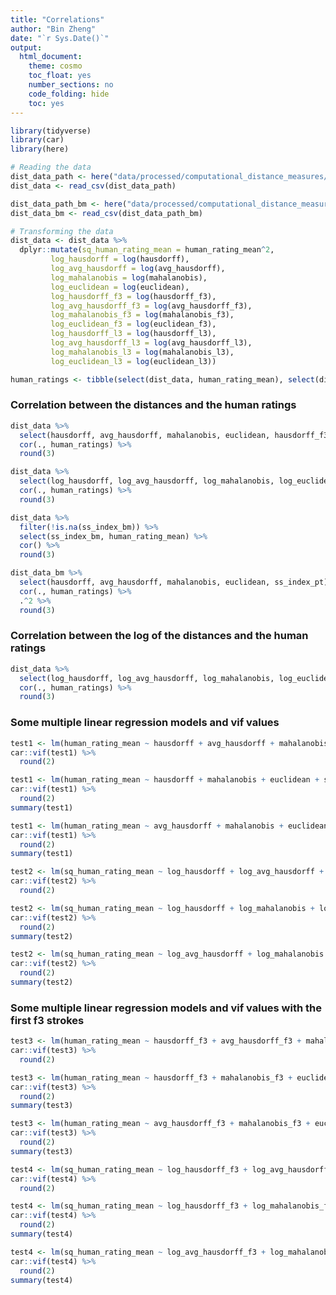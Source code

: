 ---
title: "Correlations"
author: "Bin Zheng"
date: "`r Sys.Date()`"
output: 
  html_document:
    theme: cosmo
    toc_float: yes
    number_sections: no
    code_folding: hide
    toc: yes
---


```{r, include = FALSE}
library(tidyverse)
library(car)
library(here)

# Reading the data
dist_data_path <- here("data/processed/computational_distance_measures/conceptviz_1_by_item_data_with_various_metrics_r.csv")
dist_data <- read_csv(dist_data_path)

dist_data_path_bm <- here("data/processed/computational_distance_measures/conceptviz_1_by_item_data_with_various_metrics_r_bm.csv")
dist_data_bm <- read_csv(dist_data_path_bm)

# Transforming the data
dist_data <- dist_data %>%
  dplyr::mutate(sq_human_rating_mean = human_rating_mean^2, 
         log_hausdorff = log(hausdorff), 
         log_avg_hausdorff = log(avg_hausdorff), 
         log_mahalanobis = log(mahalanobis), 
         log_euclidean = log(euclidean), 
         log_hausdorff_f3 = log(hausdorff_f3), 
         log_avg_hausdorff_f3 = log(avg_hausdorff_f3), 
         log_mahalanobis_f3 = log(mahalanobis_f3), 
         log_euclidean_f3 = log(euclidean_f3), 
         log_hausdorff_l3 = log(hausdorff_l3), 
         log_avg_hausdorff_l3 = log(avg_hausdorff_l3), 
         log_mahalanobis_l3 = log(mahalanobis_l3), 
         log_euclidean_l3 = log(euclidean_l3))

human_ratings <- tibble(select(dist_data, human_rating_mean), select(dist_data, sq_human_rating_mean))
```


### Correlation between the distances and the human ratings
```{r}
dist_data %>%
  select(hausdorff, avg_hausdorff, mahalanobis, euclidean, hausdorff_f3, avg_hausdorff_f3, mahalanobis_f3, euclidean_f3, hausdorff_l3, avg_hausdorff_l3, mahalanobis_l3, euclidean_l3, ss_index_pt) %>%
  cor(., human_ratings) %>%
  round(3)

dist_data %>%
  select(log_hausdorff, log_avg_hausdorff, log_mahalanobis, log_euclidean, log_hausdorff_f3, log_avg_hausdorff_f3, log_mahalanobis_f3, log_euclidean_f3, log_hausdorff_l3, log_avg_hausdorff_l3, log_mahalanobis_l3, log_euclidean_l3) %>%
  cor(., human_ratings) %>%
  round(3)

dist_data %>%
  filter(!is.na(ss_index_bm)) %>%
  select(ss_index_bm, human_rating_mean) %>%
  cor() %>%
  round(3)

dist_data_bm %>%
  select(hausdorff, avg_hausdorff, mahalanobis, euclidean, ss_index_pt) %>%
  cor(., human_ratings) %>%
  .^2 %>%
  round(3)
```


### Correlation between the log of the distances and the human ratings
```{r}
dist_data %>% 
  select(log_hausdorff, log_avg_hausdorff, log_mahalanobis, log_euclidean, log_hausdorff_f3, log_avg_hausdorff_f3, log_mahalanobis_f3, log_euclidean_f3) %>%
  cor(., human_ratings) %>%
  round(3)
```

### Some multiple linear regression models and vif values
```{r}
test1 <- lm(human_rating_mean ~ hausdorff + avg_hausdorff + mahalanobis + euclidean + ss_index_pt, data = dist_data)
car::vif(test1) %>%
  round(2)
```

```{r}
test1 <- lm(human_rating_mean ~ hausdorff + mahalanobis + euclidean + ss_index_pt, data = dist_data)
car::vif(test1) %>%
  round(2)
summary(test1)

test1 <- lm(human_rating_mean ~ avg_hausdorff + mahalanobis + euclidean + ss_index_pt, data = dist_data)
car::vif(test1) %>%
  round(2)
summary(test1)
```

```{r}
test2 <- lm(sq_human_rating_mean ~ log_hausdorff + log_avg_hausdorff + log_mahalanobis + log_euclidean, data = dist_data)
car::vif(test2) %>%
  round(2)
```

```{r}
test2 <- lm(sq_human_rating_mean ~ log_hausdorff + log_mahalanobis + log_euclidean, data = dist_data)
car::vif(test2) %>%
  round(2)
summary(test2)

test2 <- lm(sq_human_rating_mean ~ log_avg_hausdorff + log_mahalanobis + log_euclidean, data = dist_data)
car::vif(test2) %>%
  round(2)
summary(test2)
```


### Some multiple linear regression models and vif values with the first f3 strokes
```{r}
test3 <- lm(human_rating_mean ~ hausdorff_f3 + avg_hausdorff_f3 + mahalanobis_f3 + euclidean_f3, data = dist_data)
car::vif(test3) %>%
  round(2)
```

```{r}
test3 <- lm(human_rating_mean ~ hausdorff_f3 + mahalanobis_f3 + euclidean_f3, data = dist_data)
car::vif(test3) %>%
  round(2)
summary(test3)

test3 <- lm(human_rating_mean ~ avg_hausdorff_f3 + mahalanobis_f3 + euclidean_f3, data = dist_data)
car::vif(test3) %>%
  round(2)
summary(test3)
```

```{r}
test4 <- lm(sq_human_rating_mean ~ log_hausdorff_f3 + log_avg_hausdorff_f3 + log_mahalanobis_f3 + log_euclidean_f3, data = dist_data)
car::vif(test4) %>%
  round(2)
```

```{r}
test4 <- lm(sq_human_rating_mean ~ log_hausdorff_f3 + log_mahalanobis_f3 + log_euclidean_f3, data = dist_data)
car::vif(test4) %>%
  round(2)
summary(test4)

test4 <- lm(sq_human_rating_mean ~ log_avg_hausdorff_f3 + log_mahalanobis_f3 + log_euclidean_f3, data = dist_data)
car::vif(test4) %>%
  round(2)
summary(test4)
```